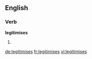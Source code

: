 ==English==

{{alternative spelling of|legitimizes}}

===Verb===
'''legitimises'''

# {{third-person singular of|legitimise}}

[[de:legitimises]]
[[fr:legitimises]]
[[vi:legitimises]]